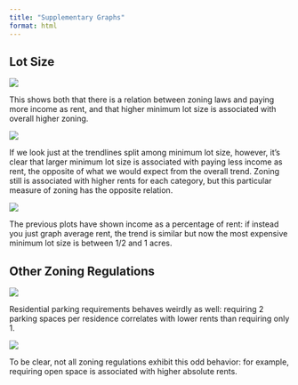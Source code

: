 ```yaml
---
title: "Supplementary Graphs"
format: html
---
```


## Lot Size

![](minimum_lot_size_combined.png)

This shows both that there is a relation between zoning laws and paying more income as rent, and that higher minimum lot size is associated with overall higher zoning.

![](all_trendline_graph.png)

If we look just at the trendlines split among minimum lot size, however, it's clear that larger minimum lot size is associated with paying less income as rent, the opposite of what we would expect from the overall trend. Zoning still is associated with higher rents for each category, but this particular measure of zoning has the opposite relation.

![](raw_rent_graph.png)

The previous plots have shown income as a percentage of rent: if instead you just graph average rent, the trend is similar but now the most expensive minimum lot size is between 1/2 and 1 acres.

## Other Zoning Regulations

![](mode_parking.png)

Residential parking requirements behaves weirdly as well: requiring 2 parking spaces per residence correlates with lower rents than requiring only 1.

![](open_space_graph.png)

To be clear, not all zoning regulations exhibit this odd behavior: for example, requiring open space is associated with higher absolute rents.
